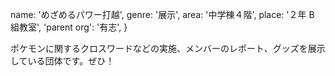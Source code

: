  name: 'めざめるパワー打越',
  genre: '展示',
  area: '中学棟４階',
  place: '２年 B 組教室',
  'parent org': '有志',
}

ポケモンに関するクロスワードなどの実施、メンバーのレポート、グッズを展示している団体です。ぜひ！
